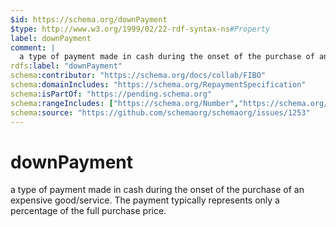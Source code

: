 ```yaml
---
$id: https://schema.org/downPayment
$type: http://www.w3.org/1999/02/22-rdf-syntax-ns#Property
label: downPayment
comment: |
  a type of payment made in cash during the onset of the purchase of an expensive good/service. The payment typically represents only a percentage of the full purchase price.
rdfs:label: "downPayment"
schema:contributor: "https://schema.org/docs/collab/FIBO"
schema:domainIncludes: "https://schema.org/RepaymentSpecification"
schema:isPartOf: "https://pending.schema.org"
schema:rangeIncludes: ["https://schema.org/Number","https://schema.org/MonetaryAmount"]
schema:source: "https://github.com/schemaorg/schemaorg/issues/1253"
---
```


# downPayment

a type of payment made in cash during the onset of the purchase of an expensive good/service. The payment typically represents only a percentage of the full purchase price.

